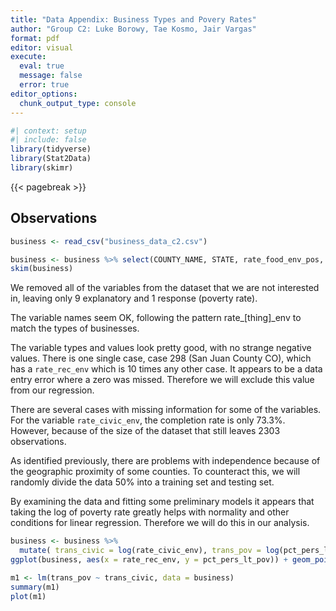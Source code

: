---
title: "Data Appendix: Business Types and Povery Rates"
author: "Group C2: Luke Borowy, Tae Kosmo, Jair Vargas"
format: pdf
editor: visual
execute: 
  eval: true
  message: false
  error: true
editor_options: 
  chunk_output_type: console
---

```{r}
#| context: setup
#| include: false
library(tidyverse)
library(Stat2Data)
library(skimr)
```

{{< pagebreak >}}

## Observations

```{r}
business <- read_csv("business_data_c2.csv")

```

```{r}
business <- business %>% select(COUNTY_NAME, STATE, rate_food_env_pos, rate_food_env_neg, rate_hc_env, rate_ed_env, rate_al_pn_gm_env, rate_ss_env, rate_trans_env, rate_civic_env, rate_rec_env, rate_ent_env, pct_pers_lt_pov)
skim(business)
```

We removed all of the variables from the dataset that we are not interested in, leaving only 9 explanatory and 1 response (poverty rate).

The variable names seem OK, following the pattern rate\_\[thing\]\_env to match the types of businesses.

The variable types and values look pretty good, with no strange negative values. There is one single case, case 298 (San Juan County CO), which has a `rate_rec_env` which is 10 times any other case. It appears to be a data entry error where a zero was missed. Therefore we will exclude this value from our regression.

There are several cases with missing information for some of the variables. For the variable `rate_civic_env`, the completion rate is only 73.3%. However, because of the size of the dataset that still leaves 2303 observations.

As identified previously, there are problems with independence because of the geographic proximity of some counties. To counteract this, we will randomly divide the data 50% into a training set and testing set.

By examining the data and fitting some preliminary models it appears that taking the log of poverty rate greatly helps with normality and other conditions for linear regression. Therefore we will do this in our analysis.

```{r}
business <- business %>%
  mutate( trans_civic = log(rate_civic_env), trans_pov = log(pct_pers_lt_pov))
ggplot(business, aes(x = rate_rec_env, y = pct_pers_lt_pov)) + geom_point()

m1 <- lm(trans_pov ~ trans_civic, data = business)
summary(m1)
plot(m1)
```
